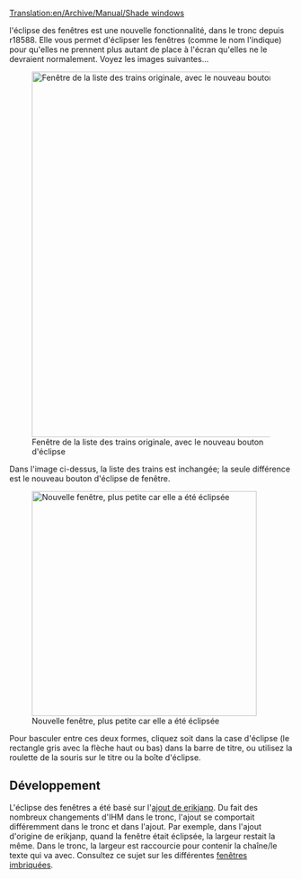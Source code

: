 [[Translation:en/Archive/Manual/Shade windows]]


l'éclipse des fenêtres est une nouvelle fonctionnalité, dans le tronc depuis r18588. Elle vous permet d'éclipser les fenêtres (comme le nom l'indique) pour qu'elles ne prennent plus autant de place à l'écran qu'elles ne le devraient normalement.
Voyez les images suivantes...

[[File:en/Archive/Manual/Shade Windows Original.png|650px|center|thumb|Fenêtre de la liste des trains originale, avec le nouveau bouton d'éclipse]]

Dans l'image ci-dessus, la liste des trains est inchangée; la seule différence est le nouveau bouton d'éclipse de fenêtre.

[[File:en/Archive/Manual/Shade Windows Shaded.png|400px|center|thumb|Nouvelle fenêtre, plus petite car elle a été éclipsée]]

Pour basculer entre ces deux formes, cliquez soit dans la case d'éclipse (le rectangle gris avec la flèche haut ou bas) dans la barre de titre, ou utilisez la roulette de la souris sur le titre ou la boîte d'éclipse.

==Développement==
L'éclipse des fenêtres a été basé sur l'[http://www.tt-forums.net/viewtopic.php?f=33&t=43595 ajout de erikjanp]. Du fait des nombreux changements d'IHM dans le tronc, l'ajout se comportait différemment dans le tronc et dans l'ajout. Par exemple, dans l'ajout d'origine de erikjanp, quand la fenêtre était éclipsée, la largeur restait la même. Dans le tronc, la largeur est raccourcie pour contenir la chaîne/le texte qui va avec. Consultez ce sujet sur les différentes [http://www.tt-forums.net/viewtopic.php?f=29&t=45311 fenêtres imbriquées].

{{fr/Disponibilité|1.0}}